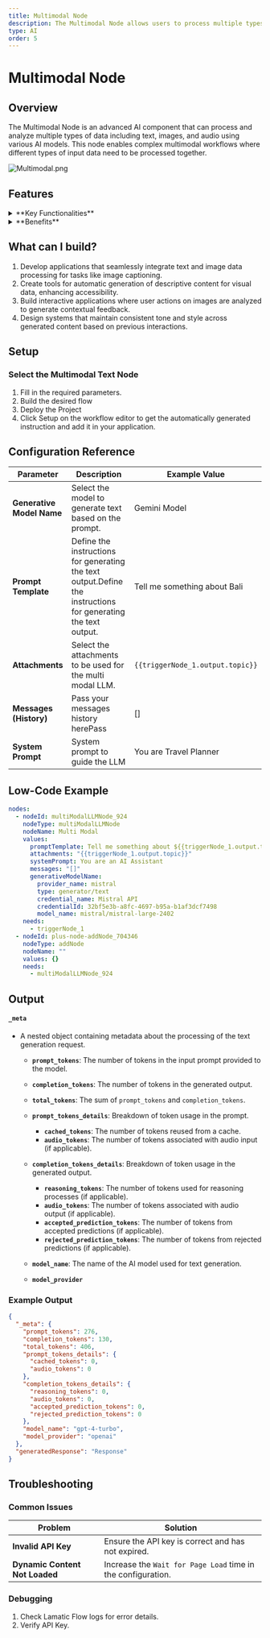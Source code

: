 ```yaml
---
title: Multimodal Node
description: The Multimodal Node allows users to process multiple types of data (text, images, audio) using AI models in a single workflow.
type: AI
order: 5
---
```



# Multimodal Node

<NodeOverview slug="Multimodal-node" type="ai" />

## Overview

The Multimodal Node is an advanced AI component that can process and analyze multiple types of data including text, images, and audio using various AI models. This node enables complex multimodal workflows where different types of input data need to be processed together.

![Multimodal.png](../img/Multimodal/Multimodal.webp)

<NodeTypeInfo 
  batchTrigger={false}
  eventTrigger={false}
  action={true}
  description="This node is an Action node that processes multiple types of input data and generates outputs using various AI models."
/>

## Features

<details>
  <summary>**Key Functionalities**</summary>
  1. **Textual and Visual Input Support**: Accepts both text and image inputs, enabling
  seamless integration of multimodal data for processing. 2. **Text Generation**:
  Produces textual outputs from selected large language models (LLMs) based on the
  provided input. 3. **Image-Based Text Generation**: Generates captions and descriptive
  text based on the content of images, making it suitable for applications like image
  captioning. 4. **LLM Integration**: Supports integration with multiple large language
  models, offering flexibility to choose the best-suited model for specific use cases.
  5. **Context-Aware Processing**: Combines textual and visual data inputs to enhance
  the accuracy and relevance of the generated output.
</details>

<details>
  <summary>**Benefits**</summary>
  1. **Versatility**: Enables applications in various domains, such as image captioning,
  multimodal analysis, and AI-driven content generation. 2. **Enhanced User Experience**:
  Provides seamless handling of both text and image inputs, improving workflow efficiency.
  3. **Scalability**: Adapts easily to a wide range of use cases, from simple text
  generation to complex multimodal data analysis. 4. **Efficiency**: Consolidates
  textual and visual processing into a single node, reducing the need for separate
  tools and streamlining flow. 5. **Advanced AI Integration**: Leverages the capabilities
  of modern LLMs to deliver accurate and contextually rich outputs.
</details>

## What can I build?

1. Develop applications that seamlessly integrate text and image data processing for tasks like image captioning.
1. Create tools for automatic generation of descriptive content for visual data, enhancing accessibility.
1. Build interactive applications where user actions on images are analyzed to generate contextual feedback.
1. Design systems that maintain consistent tone and style across generated content based on previous interactions.

## Setup

### Select the Multimodal Text Node

1. Fill in the required parameters.
1. Build the desired flow
1. Deploy the Project
1. Click Setup on the workflow editor to get the automatically generated instruction and add it in your application.

## Configuration Reference

| **Parameter**             | **Description**                                                                                                | **Example Value**                |
| ------------------------- | -------------------------------------------------------------------------------------------------------------- | -------------------------------- |
| **Generative Model Name** | Select the model to generate text based on the prompt.                                                         | Gemini Model                     |
| **Prompt Template**       | Define the instructions for generating the text output.Define the instructions for generating the text output. | Tell me something about Bali     |
| **Attachments**           | Select the attachments to be used for the multi modal LLM.                                                     | `{{triggerNode_1.output.topic}}` |
| **Messages (History)**    | Pass your messages history herePass                                                                            | []                   |
| **System Prompt**         | System prompt to guide the LLM                                                                                 | You are Travel Planner           |

## Low-Code Example

```yaml
nodes:
  - nodeId: multiModalLLMNode_924
    nodeType: multiModalLLMNode
    nodeName: Multi Modal
    values:
      promptTemplate: Tell me something about ${{triggerNode_1.output.topic}}
      attachments: "{{triggerNode_1.output.topic}}"
      systemPrompt: You are an AI Assistant
      messages: "[]"
      generativeModelName:
        provider_name: mistral
        type: generator/text
        credential_name: Mistral API
        credentialId: 32bf5e3b-a8fc-4697-b95a-b1af3dcf7498
        model_name: mistral/mistral-large-2402
    needs:
      - triggerNode_1
  - nodeId: plus-node-addNode_704346
    nodeType: addNode
    nodeName: ""
    values: {}
    needs:
      - multiModalLLMNode_924
```

## Output

#### `_meta`

- A nested object containing metadata about the processing of the text generation request.

  - **`prompt_tokens`**: The number of tokens in the input prompt provided to the model.
  - **`completion_tokens`**: The number of tokens in the generated output.
  - **`total_tokens`**: The sum of `prompt_tokens` and `completion_tokens`.

  - **`prompt_tokens_details`**: Breakdown of token usage in the prompt.

    - **`cached_tokens`**: The number of tokens reused from a cache.
    - **`audio_tokens`**: The number of tokens associated with audio input (if applicable).

  - **`completion_tokens_details`**: Breakdown of token usage in the generated output.

    - **`reasoning_tokens`**: The number of tokens used for reasoning processes (if applicable).
    - **`audio_tokens`**: The number of tokens associated with audio output (if applicable).
    - **`accepted_prediction_tokens`**: The number of tokens from accepted predictions (if applicable).
    - **`rejected_prediction_tokens`**: The number of tokens from rejected predictions (if applicable).

  - **`model_name`**: The name of the AI model used for text generation.
  - **`model_provider`**

### Example Output

```json
{
  "_meta": {
    "prompt_tokens": 276,
    "completion_tokens": 130,
    "total_tokens": 406,
    "prompt_tokens_details": {
      "cached_tokens": 0,
      "audio_tokens": 0
    },
    "completion_tokens_details": {
      "reasoning_tokens": 0,
      "audio_tokens": 0,
      "accepted_prediction_tokens": 0,
      "rejected_prediction_tokens": 0
    },
    "model_name": "gpt-4-turbo",
    "model_provider": "openai"
  },
  "generatedResponse": "Response"
}
```

## Troubleshooting

### Common Issues

| **Problem**                    | **Solution**                                                 |
| ------------------------------ | ------------------------------------------------------------ |
| **Invalid API Key**            | Ensure the API key is correct and has not expired.           |
| **Dynamic Content Not Loaded** | Increase the `Wait for Page Load` time in the configuration. |

### Debugging

1. Check Lamatic Flow logs for error details.
1. Verify API Key.
